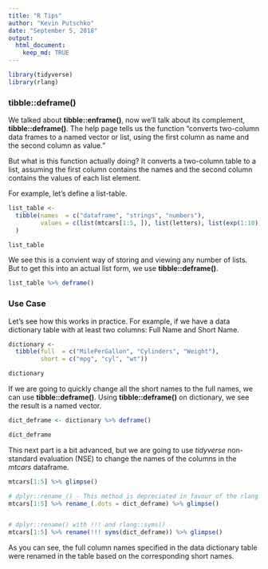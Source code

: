 ```yaml
---
title: "R Tips"
author: "Kevin Putschko"
date: "September 5, 2018"
output: 
  html_document:
    keep_md: TRUE
---
```


```r
library(tidyverse)
library(rlang)
```

### tibble::deframe()

We talked about **tibble::enframe()**, now we'll talk about its complement, **tibble::deframe()**. The help page tells us the function "converts two-column data frames to a named vector or list, using the first column as name and the second column as value."  

But what is this function actually doing?  It converts a two-column table to a list, assuming the first column contains the names and the second column contains the values of each list element.

For example, let's define a list-table.

```r
list_table <- 
  tibble(names  = c("dataframe", "strings", "numbers"),
         values = c(list(mtcars[1:5, ]), list(letters), list(exp(1:10)))
  )

list_table 
```

We see this is a convient way of storing and viewing any number of lists.  But to get this into an actual list form, we use **tibble::deframe()**.

```r
list_table %>% deframe()
```



### Use Case

Let's see how this works in practice.  For example, if we have a data dictionary table with at least two columns: Full Name and Short Name.

```r

dictionary <- 
  tibble(full  = c("MilePerGallon", "Cylinders", "Weight"),
         short = c("mpg", "cyl", "wt"))

dictionary
```

If we are going to quickly change all the short names to the full names, we can use **tibble::deframe()**.  Using **tibble::deframe()** on dictionary, we see the result is a named vector.

```r
dict_deframe <- dictionary %>% deframe()

dict_deframe
```

This next part is a bit advanced, but we are going to use *tidyverse* non-standard evaluation (NSE) to change the names of the columns in the *mtcars* dataframe.

```r
mtcars[1:5] %>% glimpse()

# dplyr::rename_() - This method is depreciated in favour of the rlang package methods
mtcars[1:5] %>% rename_(.dots = dict_deframe) %>% glimpse()


# dplyr::rename() with !!! and rlang::syms()
mtcars[1:5] %>% rename(!!! syms(dict_deframe)) %>% glimpse()

```

As you can see, the full column names specified in the data dictionary table were renamed in the table based on the corresponding short names.
